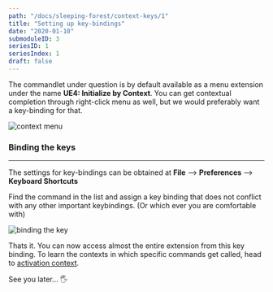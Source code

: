 ```yaml
---
path: "/docs/sleeping-forest/context-keys/1"
title: "Setting up key-bindings"
date: "2020-01-10"
submoduleID: 3
seriesID: 1
seriesIndex: 1
draft: false
---
```


The commandlet under question is by default available as a menu extension under the name **UE4: Initialize by Context**.
You can get contextual completion through right-click menu as well, but we would preferably want a key-binding for that.

![context menu](../../../../images/DaedalusAPI/context-module/contextmenu.png)

### Binding the keys

---

The settings for key-bindings can be obtained at **File** --> **Preferences** --> **Keyboard Shortcuts**

Find the command in the list and assign a key binding that does not conflict with any other important keybindings. (Or which ever you are comfortable with)

![binding the key](../../../../images/DaedalusAPI/context-module/keybindings.png)

Thats it. You can now access almost the entire extension from this key binding.
To learn the contexts in which specific commands get called, head to [activation context](/docs/sleeping-forest/context-keys/2).

See you later... 🖐
